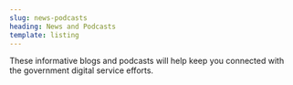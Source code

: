 ```yaml
---
slug: news-podcasts
heading: News and Podcasts
template: listing
---
```

These informative blogs and podcasts will help keep you connected with the government digital service efforts.

